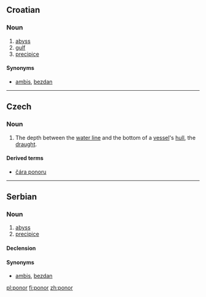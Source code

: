==Croatian==

===Noun===
{{hr-noun|m}}

# [[abyss]]
# [[gulf]]
# [[precipice]]

====Synonyms====
* [[ambis#Croatian|ambis]], [[bezdan#Croatian|bezdan]]

----

==Czech==
===Noun===
{{cs-noun|g=m}}

# The depth between the [[water line]] and the bottom of a [[vessel]]'s [[hull]], the [[draught]].

====Derived terms====
* [[čára ponoru]]

----

==Serbian==

===Noun===
{{sr-noun|g=m|a=i|+|pl=ponori|cyr=понор}}

# [[abyss]]
# [[precipice]]

====Declension====
{{sr-decl-noun|sc=Latn
|ponor|ponori
|ponora|ponora
|ponoru|ponorima
|ponor|ponore
|ponore|ponori
|ponorom|ponorima
|ponoru|ponorima
}}

====Synonyms====
* [[ambis#Serbian|ambis]], [[bezdan#Serbian|bezdan]]

[[pl:ponor]]
[[fi:ponor]]
[[zh:ponor]]